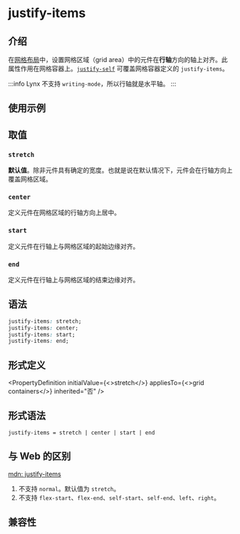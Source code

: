 # justify-items

## 介绍

在[网格布局](guide/ui/layout/grid-layout.mdx)中，设置网格区域（grid area）中的元件在**行轴**方向的轴上对齐。此属性作用在网格容器上。[`justify-self`](./justify-self) 可覆盖网格容器定义的 `justify-items`。

:::info
Lynx 不支持 `writing-mode`，所以行轴就是水平轴。
:::

## 使用示例


<Go
  example="css-api"
  defaultFile="src/justify-items/App.tsx"
  img="https://lf-lynx.tiktok-cdns.com/obj/lynx-artifacts-oss-sg/lynx-website/assets/doc/css/justify-items.jpg"
  entry="src/justify-items"
  defaultEntryFile="dist/justify-items.lynx.bundle"
/>

## 取值

### `stretch`

**默认值**。除非元件具有确定的宽度。也就是说在默认情况下，元件会在行轴方向上覆盖网格区域。

### `center`

定义元件在网格区域的行轴方向上居中。

### `start`

定义元件在行轴上与网格区域的起始边缘对齐。

### `end`

定义元件在行轴上与网格区域的结束边缘对齐。

## 语法

```css
justify-items: stretch;
justify-items: center;
justify-items: start;
justify-items: end;
```

## 形式定义


<PropertyDefinition
  initialValue={<>stretch</>}
  appliesTo={<>grid containers</>}
  inherited="否"
/>

## 形式语法

```
justify-items = stretch | center | start | end
```

## 与 Web 的区别

[mdn: justify-items](https://developer.mozilla.org/zh-CN/docs/Web/CSS/justify-items)

1. 不支持 `normal`。默认值为 `stretch`。
2. 不支持 `flex-start`、`flex-end`、`self-start`、`self-end`、`left`、`right`。

## 兼容性


<LegacyCompatTable metadata="css/properties/justify-items" />
